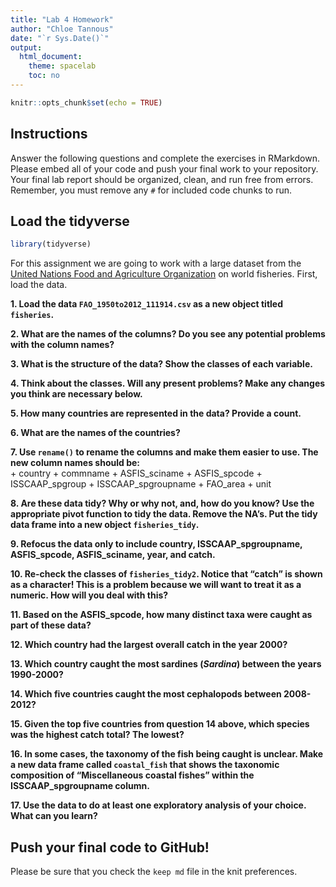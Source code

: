 ```yaml
---
title: "Lab 4 Homework"
author: "Chloe Tannous"
date: "`r Sys.Date()`"
output:
  html_document:
    theme: spacelab
    toc: no
---
```


```r
knitr::opts_chunk$set(echo = TRUE)
```

## Instructions
Answer the following questions and complete the exercises in RMarkdown. Please embed all of your code and push your final work to your repository. Your final lab report should be organized, clean, and run free from errors. Remember, you must remove any `#` for included code chunks to run.  

## Load the tidyverse
```r
library(tidyverse)
```

For this assignment we are going to work with a large dataset from the [United Nations Food and Agriculture Organization](http://www.fao.org/about/en/) on world fisheries. First, load the data.  

**1. Load the data `FAO_1950to2012_111914.csv` as a new object titled `fisheries`.**


**2. What are the names of the columns? Do you see any potential problems with the column names?**


**3. What is the structure of the data? Show the classes of each variable.**


**4. Think about the classes. Will any present problems? Make any changes you think are necessary below.**


**5. How many countries are represented in the data? Provide a count.**


**6. What are the names of the countries?**


**7. Use `rename()` to rename the columns and make them easier to use. The new column names should be:**  
+ country
+ commname
+ ASFIS_sciname
+ ASFIS_spcode
+ ISSCAAP_spgroup
+ ISSCAAP_spgroupname
+ FAO_area
+ unit

**8. Are these data tidy? Why or why not, and, how do you know? Use the appropriate pivot function to tidy the data. Remove the NA's. Put the tidy data frame into a new object `fisheries_tidy`.**  


**9. Refocus the data only to include country, ISSCAAP_spgroupname, ASFIS_spcode, ASFIS_sciname, year, and catch.**


**10. Re-check the classes of `fisheries_tidy2`. Notice that "catch" is shown as a character! This is a problem because we will want to treat it as a numeric. How will you deal with this?**


**11. Based on the ASFIS_spcode, how many distinct taxa were caught as part of these data?**


**12. Which country had the largest overall catch in the year 2000?**


**13. Which country caught the most sardines (_Sardina_) between the years 1990-2000?**


**14. Which five countries caught the most cephalopods between 2008-2012?**


**15. Given the top five countries from question 14 above, which species was the highest catch total? The lowest?**


**16. In some cases, the taxonomy of the fish being caught is unclear. Make a new data frame called `coastal_fish` that shows the taxonomic composition of "Miscellaneous coastal fishes" within the ISSCAAP_spgroupname column.**


**17. Use the data to do at least one exploratory analysis of your choice. What can you learn?**

## Push your final code to GitHub!
Please be sure that you check the `keep md` file in the knit preferences.   